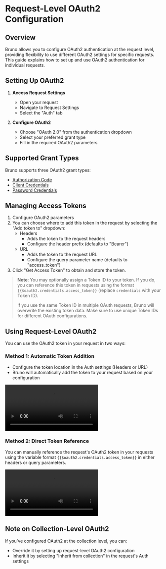 # Request-Level OAuth2 Configuration

## Overview

Bruno allows you to configure OAuth2 authentication at the request level, providing flexibility to use different OAuth2 settings for specific requests. This guide explains how to set up and use OAuth2 authentication for individual requests.

## Setting Up OAuth2

1. **Access Request Settings**

   - Open your request
   - Navigate to Request Settings
   - Select the "Auth" tab

2. **Configure OAuth2**
   - Choose "OAuth 2.0" from the authentication dropdown
   - Select your preferred grant type
   - Fill in the required OAuth2 parameters

## Supported Grant Types

Bruno supports three OAuth2 grant types:

- [Authorization Code](/auth/oauth2-experimental/authorization-code)
- [Client Credentials](/auth/oauth2-experimental/client-credentials)
- [Password Credentials](/auth/oauth2-experimental/password-credentials)

## Managing Access Tokens

1. Configure OAuth2 parameters
2. You can choose where to add this token in the request by selecting the "Add token to" dropdown:
   - Headers
     - Adds the token to the request headers
     - Configure the header prefix (defaults to "Bearer")
   - URL
     - Adds the token to the request URL
     - Configure the query parameter name (defaults to "access_token")
3. Click "Get Access Token" to obtain and store the token.

> **Note**: You may optionally assign a Token ID to your token. If you do, you can reference this token in requests using the format `{{$oauth2.credentials.access_token}}` (replace `credentials` with your Token ID).
>
> If you use the same Token ID in multiple OAuth requests, Bruno will overwrite the existing token data. Make sure to use unique Token IDs for different OAuth configurations.

## Using Request-Level OAuth2

You can use the OAuth2 token in your request in two ways:

### Method 1: Automatic Token Addition

- Configure the token location in the Auth settings (Headers or URL)
- Bruno will automatically add the token to your request based on your configuration

<video controls className="mt-10">
  <source
    src="/screenrecordings/oauth2-experimental/request-level-via-inherit.mov"
    type="video/mp4"
  />
  Your browser does not support the video tag.
</video>

### Method 2: Direct Token Reference

You can manually reference the request's OAuth2 token in your requests using the variable format `{{$oauth2.credentials.access_token}}` in either headers or query parameters.

<video controls className="mt-10">
  <source
    src="/screenrecordings/oauth2-experimental/request-level-via-tokenid.mov"
    type="video/mp4"
  />
  Your browser does not support the video tag.
</video>

## Note on Collection-Level OAuth2

If you've configured OAuth2 at the collection level, you can:

- Override it by setting up request-level OAuth2 configuration
- Inherit it by selecting "Inherit from collection" in the request's Auth settings

<br />
<br />
<br />

